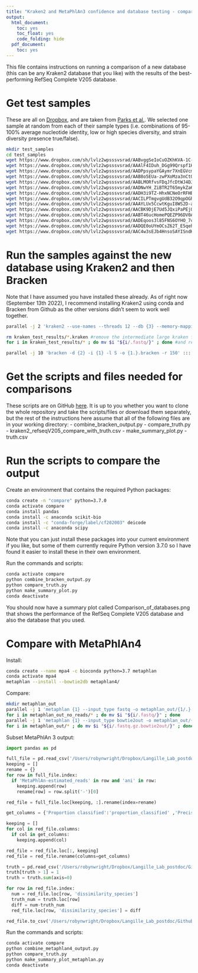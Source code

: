 ```yaml
---
title: "Kraken2 and MetaPhlAn3 confidence and database testing - compare new database"
output:
  html_document:
    toc: yes
    toc_float: yes
    code_folding: hide
  pdf_document:
    toc: yes
---
```


This file contains instructions on running a comparison of a new database (this can be any Kraken2 database that you like) with the results of the best-performing RefSeq Complete V205 database. 

# Get test samples

These are all on [Dropbox](https://www.dropbox.com/sh/lvlz2wpsssvsrad/AABoCUIJqnmyRyxSyBkouXvPa/datasets/simulated_mock_samples?dl=0&subfolder_nav_tracking=1), and are taken from [Parks et al.](https://www.frontiersin.org/articles/10.3389/fmicb.2021.643682/full). We selected one sample at random from each of their sample types (i.e. combinations of 95-100% average nucleotide identity, low or high species diversity, and strain diversity presence true/false).

```bash
mkdir test_samples
cd test_samples
wget https://www.dropbox.com/sh/lvlz2wpsssvsrad/AABvggSeIoCuOZKhKVA-1C-1a/datasets/simulated_mock_samples/ani100_cHIGH_stFalse_r0.fastq.gz?dl=1 -O ani100_cHIGH_stFalse_r0.fastq.gz
wget https://www.dropbox.com/sh/lvlz2wpsssvsrad/AAAlF4IDuh_DGg99Qrspf1Hma/datasets/simulated_mock_samples/ani95_cLOW_stTrue_r1.fastq.gz?dl=1 -O ani95_cLOW_stTrue_r1.fastq.gz
wget https://www.dropbox.com/sh/lvlz2wpsssvsrad/AADPpsypaYGAymr7XnEGVcmVa/datasets/simulated_mock_samples/ani99_cHIGH_stFalse_r7.fastq.gz?dl=1 -O ani99_cHIGH_stFalse_r7.fastq.gz
wget https://www.dropbox.com/sh/lvlz2wpsssvsrad/AAB8o5EUa-zwPXoMza3nCtQta/datasets/simulated_mock_samples/ani100_cHIGH_stTrue_r4.fastq.gz?dl=1 -O ani100_cHIGH_stTrue_r4.fastq.gz
wget https://www.dropbox.com/sh/lvlz2wpsssvsrad/AABLMORfvsFDqJfcDtWJ4DJea/datasets/simulated_mock_samples/ani97_cHIGH_stFalse_r0.fastq.gz?dl=1 -O ani97_cHIGH_stFalse_r0.fastq.gz
wget https://www.dropbox.com/sh/lvlz2wpsssvsrad/AADNwYH_ZiBTR2T65mykZa6Aa/datasets/simulated_mock_samples/ani99_cHIGH_stTrue_r1.fastq.gz?dl=1 -O ani99_cHIGH_stTrue_r1.fastq.gz
wget https://www.dropbox.com/sh/lvlz2wpsssvsrad/AADH3i9TZ-HhxNCNeOrRFHB0a/datasets/simulated_mock_samples/ani100_cLOW_stFalse_r2.fastq.gz?dl=1 -O ani100_cLOW_stFalse_r2.fastq.gz
wget https://www.dropbox.com/sh/lvlz2wpsssvsrad/AACILPTmgvgUdB32O9qpOGhWa/datasets/simulated_mock_samples/ani97_cHIGH_stTrue_r4.fastq.gz?dl=1 -O ani97_cHIGH_stTrue_r4.fastq.gz
wget https://www.dropbox.com/sh/lvlz2wpsssvsrad/AAAYLUx5CcwtKguI8WS2D-aYa/datasets/simulated_mock_samples/ani99_cLOW_stFalse_r2.fastq.gz?dl=1 -O ani99_cLOW_stFalse_r2.fastq.gz
wget https://www.dropbox.com/sh/lvlz2wpsssvsrad/AACBK9DjE7Ud5JQxiPaPEjQaa/datasets/simulated_mock_samples/ani100_cLOW_stTrue_r8.fastq.gz?dl=1 -O ani100_cLOW_stTrue_r8.fastq.gz
wget https://www.dropbox.com/sh/lvlz2wpsssvsrad/AABT46ucHomePQEZP96DV0AAa/datasets/simulated_mock_samples/ani97_cLOW_stFalse_r7.fastq.gz?dl=1 -O ani97_cLOW_stFalse_r7.fastq.gz
wget https://www.dropbox.com/sh/lvlz2wpsssvsrad/AADEqoos3l85FNS6OYHO_7cma/datasets/simulated_mock_samples/ani99_cLOW_stTrue_r6.fastq.gz?dl=1 -O ani99_cLOW_stTrue_r6.fastq.gz
wget https://www.dropbox.com/sh/lvlz2wpsssvsrad/AADQE0oUYmOCsZ62T_E5qehca/datasets/simulated_mock_samples/ani95_cLOW_stFalse_r0.fastq.gz?dl=1 -O ani95_cLOW_stFalse_r0.fastq.gz
wget https://www.dropbox.com/sh/lvlz2wpsssvsrad/AAC4w3sEJb4HnsoSAYISndKSa/datasets/simulated_mock_samples/ani97_cLOW_stTrue_r7.fastq.gz?dl=1 -O ani97_cLOW_stTrue_r7.fastq.gz
```

# Run the samples against the new database using Kraken2 and then Bracken

Note that I have assumed you have installed these already. As of right now (September 13th 2022), I recommend installing Kraken2 using conda and Bracken from Github as the other versions didn't seem to work well together.

```bash
parallel -j 2 'kraken2 --use-names --threads 12 --db {3} --memory-mapping {1} --output kraken_test_results/{1/.}.kraken --report kraken_test_results/{1/.}.{2}.kreport --confidence {2}' ::: test_samples/* ::: 0.00 0.05 0.10 0.15 0.20 0.25 0.30 0.35 0.40 0.45 0.50 0.55 0.60 0.65 0.70 0.75 0.80 0.85 0.90 0.95 1.00 ::: databases/kraken2_minikraken2_v2_8GB_201904_UPDATE # note that this is an example command, and you should modify it as necessary. Some of the other scripts assume that you have run this with more than one different confidence threshold, however you don't have to run it with this many different confidence thresholds if you don't want to.

rm kraken_test_results/*.kraken #remove the intermediate large kraken files
for i in kraken_test_results/* ; do mv $i "${i/.fastq/}" ; done #and rename the files to the expected format, assuming that they were previously gzipped still

parallel -j 10 'bracken -d {2} -i {1} -l S -o {1.}.bracken -r 150' ::: kraken_test_results/* ::: databases/kraken2_minikraken2_v2_8GB_201904_UPDATE #again, this is an example command and you should modify it as necessary
```

# Get the scripts and files needed for comparisons

These scripts are on GitHub [here](https://github.com/R-Wright-1/kraken_metaphlan_comparison/tree/main/compare_new_database). It is up to you whether you want to clone the whole repository and take the scripts/files or download them separately, but the rest of the instructions here assume that all of the following files are in your working directory:
- combine_bracken_output.py
- compare_truth.py
- kraken2_refseqV205_compare_with_truth.csv
- make_summary_plot.py
- truth.csv

# Run the scripts to compare the output

Create an environment that contains the required Python packages:
```bash
conda create -n "compare" python=3.7.0
conda activate compare
conda install pandas
conda install -c anaconda scikit-bio
conda install -c "conda-forge/label/cf202003" deicode
conda install -c anaconda scipy
```
Note that you can just install these packages into your current environment if you like, but some of them currently require Python version 3.7.0 so I have found it easier to install these in their own environment.

Run the commands and scripts:
```bash
conda activate compare
python combine_bracken_output.py
python compare_truth.py
python make_summary_plot.py
conda deactivate
```

You should now have a summary plot called Comparison_of_databases.png that shows the performance of the RefSeq Complete V205 database and also the database that you used. 

# Compare with MetaPhlAn4

Install:
```bash
conda create --name mpa4 -c bioconda python=3.7 metaphlan
conda activate mpa4
metaphlan --install --bowtie2db metaphlan4/
```

Compare:
```bash
mkdir metaphlan_out
parallel -j 1 'metaphlan {1} --input_type fastq -o metaphlan_out/{1/.}.txt --bowtie2db metaphlan4/' ::: fasta_files/*
for i in metaphlan_out_no_reads/* ; do mv $i "${i/.fastq/}" ; done
parallel -j 1 'metaphlan {1} --input_type bowtie2out -o metaphlan_out/{1/.}.txt --bowtie2db metaphlan4/ --nproc 12 -t rel_ab_w_read_stats' ::: fasta_files/*.txt
for i in metaphlan_out/* ; do mv $i "${i/.fastq.gz.bowtie2out/}" ; done
```

Subset MetaPhlAn 3 output:
```python
import pandas as pd

full_file = pd.read_csv('/Users/robynwright/Dropbox/Langille_Lab_postdoc/Github/kraken_metaphlan_comparison_2/compare_new_database/metaphlan3_compare_with_truth_all.csv', index_col=0, header=0)
keeping = []
rename = {}
for row in full_file.index:
  if 'MetaPhlAn-estimated_reads' in row and 'ani' in row:
    keeping.append(row)
    rename[row] = row.split('-')[0]

red_file = full_file.loc[keeping, :].rename(index=rename)

get_columns = {'Proportion classified':'proportion_classified' ,'Precision taxa':'precision_taxa', 'Recall taxa':'recall_taxa', 'F1 score taxa':'f1_taxa', 'Precision reads':'precision_reads', 'Recall reads':'recall_reads', 'F1 score reads':'f1_reads', 'Number of taxa':'dissimilarity_species', 'Shannon diversity':'shannon_diversity', 'Robust Aitchisons distance':'aitchisons_distance', 'Bray-Curtis dissimilarity raw':'braycurtis_distance', 'L1 distance':'L1_distance'}

keeping = []
for col in red_file.columns:
  if col in get_columns:
    keeping.append(col)

red_file = red_file.loc[:, keeping]
red_file = red_file.rename(columns=get_columns)

truth = pd.read_csv('/Users/robynwright/Dropbox/Langille_Lab_postdoc/Github/kraken_metaphlan_comparison_2/compare_new_database/truth.csv', index_col=0, header=0)
truth[truth > 1] = 1
truth = truth.sum(axis=0)

for row in red_file.index:
  num = red_file.loc[row, 'dissimilarity_species']
  truth_num = truth.loc[row]
  diff = num-truth_num
  red_file.loc[row, 'dissimilarity_species'] = diff

red_file.to_csv('/Users/robynwright/Dropbox/Langille_Lab_postdoc/Github/kraken_metaphlan_comparison_2/compare_new_database/metaphlan3_compare_with_truth.csv')
```

Run the commands and scripts:
```bash
conda activate compare
python combine_metaphlan4_output.py
python compare_truth.py
python make_summary_plot_metaphlan.py
conda deactivate
```
